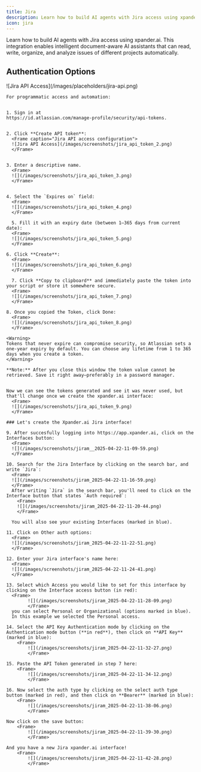 ```yaml
---
title: Jira
description: Learn how to build AI agents with Jira access using xpander.ai.
icon: jira
---
```


Learn how to build AI agents with Jira access using xpander.ai. This integration enables intelligent document-aware AI assistants that can read, write, organize, and analyze issues of different projects automatically.

## Authentication Options

<Tabs>
  <Tab title="OAuth">
  </Tab>
  <Tab title="API Access">
    <Frame caption="Jira API access configuration">
      ![Jira API Access](/images/placeholders/jira-api.png)
    </Frame>

    For programmatic access and automation:


    1. Sign in at
    https://id.atlassian.com/manage-profile/security/api-tokens.


    2. Click **Create API token**:
      <Frame caption="Jira API access configuration">
      ![Jira API Access](/images/screenshots/jira_api_token_2.png)
      </Frame>


    3. Enter a descriptive name.
      <Frame> 
      ![](/images/screenshots/jira_api_token_3.png)
      </Frame>


    4. Select the `Expires on` field:
      <Frame>
      ![](/images/screenshots/jira_api_token_4.png)
      </Frame>

	  5. Fill it with an expiry date (between 1–365 days from current date):
      <Frame>
      ![](/images/screenshots/jira_api_token_5.png)
      </Frame>

    6. Click **Create**:
      <Frame>
      ![](/images/screenshots/jira_api_token_6.png)
      </Frame>

	  7. Click **Copy to clipboard** and immediately paste the token into your script or store it somewhere secure.
      <Frame>
      ![](/images/screenshots/jira_api_token_7.png)
      </Frame>

    8. Once you copied the Token, click Done:
      <Frame>
      ![](/images/screenshots/jira_api_token_8.png)
      </Frame>

    <Warning>
    Tokens that never expire can compromise security, so Atlassian sets a one‑year expiry by default. You can choose any lifetime from 1 to 365 days when you create a token.
    </Warning>

    **Note:** After you close this window the token value cannot be retrieved. Save it right away—preferably in a password manager.
    
    
    Now we can see the tokens generated and see it was never used, but that'll change once we create the xpander.ai interface:
      <Frame>
      ![](/images/screenshots/jira_api_token_9.png)
      </Frame>  
    
    ### Let's create the Xpander.ai Jira interface!

    9. After succesfully logging into https://app.xpander.ai, click on the Interfaces button:
      <Frame>
      ![](/images/screenshots/jiram__2025-04-22-11-09-59.png)
      </Frame>
    
    10. Search for the Jira Interface by clicking on the search bar, and write `Jira`:
      <Frame>
      ![](/images/screenshots/jiram_2025-04-22-11-16-59.png)
      </Frame>
      After writing `Jira` in the search bar, you'll need to click on the Interface button that states `Auth required`:
        <Frame>
        ![](/images/screenshots/jiram_2025-04-22-11-20-44.png)
        </Frame>
      
      You will also see your existing Interfaces (marked in blue).
    
    11. Click on Other auth options:
      <Frame>
      ![](/images/screenshots/jiram_2025-04-22-11-22-51.png)
      </Frame>
    
    12. Enter your Jira interface's name here:
      <Frame>
      ![](/images/screenshots/jiram_2025-04-22-11-24-41.png)
      </Frame>
    
    13. Select which Access you would like to set for this interface by clicking on the Interface access button (in red):
      <Frame>
			![](/images/screenshots/jiram_2025-04-22-11-28-09.png)
			</Frame>
      you can select Personal or Organizational (options marked in blue).
      In this example we selected the Personal access.

    14. Select the API Key Authentication mode by clicking on the Authentication mode button (**in red**), then click on **API Key** (marked in blue):
    	<Frame>
			![](/images/screenshots/jiram_2025-04-22-11-32-27.png)
			</Frame>
    
    15. Paste the API Token generated in step 7 here:
    	<Frame>
			![](/images/screenshots/jiram_2025-04-22-11-34-12.png)
			</Frame>
    
    16. Now select the auth type by clicking on the select auth type button (marked in red), and then click on **Bearer** (marked in blue):
    	<Frame>
			![](/images/screenshots/jiram_2025-04-22-11-38-06.png)
			</Frame>

    Now click on the save button:
    	<Frame>
			![](/images/screenshots/jiram_2025-04-22-11-39-30.png)
			</Frame>
    
    And you have a new Jira xpander.ai interface!
    	<Frame>
			![](/images/screenshots/jiram_2025-04-22-11-42-28.png)
			</Frame>


  </Tab>
</Tabs>
